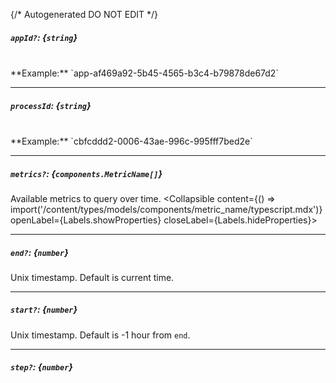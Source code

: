{/* Autogenerated DO NOT EDIT  */}

##### `appId?`: *{`string`}*
<br/>
**Example:** `app-af469a92-5b45-4565-b3c4-b79878de67d2`

---
##### `processId`: *{`string`}*
<br/>
**Example:** `cbfcddd2-0006-43ae-996c-995fff7bed2e`

---
##### `metrics?`: *{`components.MetricName[]`}*
Available metrics to query over time.
<Collapsible content={() => import('/content/types/models/components/metric_name/typescript.mdx')} openLabel={Labels.showProperties} closeLabel={Labels.hideProperties}>
</Collapsible>

---
##### `end?`: *{`number`}*
Unix timestamp. Default is current time.

---
##### `start?`: *{`number`}*
Unix timestamp. Default is \-1 hour from `end`.

---
##### `step?`: *{`number`}*


